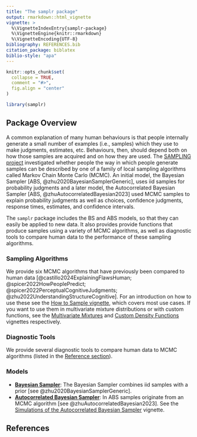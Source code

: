 ```yaml
---
title: "The samplr package"
output: rmarkdown::html_vignette
vignette: >
  %\VignetteIndexEntry{samplr-package}
  %\VignetteEngine{knitr::rmarkdown}
  %\VignetteEncoding{UTF-8}
bibliography: REFERENCES.bib
citation_package: biblatex
biblio-style: "apa"
---
```


```r
knitr::opts_chunk$set(
  collapse = TRUE,
  comment = "#>",
  fig.align = "center"
)
```

```r
library(samplr)
```

## Package Overview
A common explanation of many human behaviours is that people internally generate a small number of examples (i.e., samples) which they use to make judgments, estimates, etc. Behaviours, then, should depend both on how those samples are acquired and on how they are used. The [SAMPLING project](https://sampling.warwick.ac.uk) investigated whether people the way in which people generate samples can be described by one of a family of local sampling algorithms called Markov Chain Monte Carlo (MCMC). An initial model, the Bayesian Sampler [ABS, @zhu2020BayesianSamplerGeneric], uses iid samples for probability judgments and a later model, the Autocorrelated Bayesian Sampler [ABS, @zhuAutocorrelatedBayesian2023] used MCMC samples to explain probability judgments as well as choices, confidence judgments, response times, estimates, and confidence intervals.

The `samplr` package includes the BS and ABS models, so that they can easily be applied to new data. It also provides provide functions that produce samples using a variety of MCMC algorithms, as well as diagnostic tools to compare human data to the performance of these sampling algorithms.

### Sampling Algorithms
We provide six MCMC algorithms that have previously been compared to human data [@castillo2024ExplainingFlawsHuman; @spicer2022HowPeoplePredict; @spicer2022PerceptualCognitiveJudgments; @zhu2022UnderstandingStructureCognitive]. For an introduction on how to use these see the [How to Sample vignette](how-to-sample.html), which covers most use cases. If you want to use them in multivariate mixture distributions or with custom functions, see the [Multivariate Mixtures](multivariate-mixtures.html) and [Custom Density Functions](custom-density-functions.html) vignettes respectively. 

### Diagnostic Tools
We provide several diagnostic tools to compare human data to MCMC algorithms (listed in the [Reference section](../reference/index.html)). 

### Models
* **[Bayesian Sampler](../reference/Bayesian_Sampler.html)**: The Bayesian Sampler combines iid samples with a prior [see @zhu2020BayesianSamplerGeneric]. 
* **[Autocorrelated Bayesian Sampler](../reference/Zhu23ABS.html)**: In ABS samples originate from an MCMC algorithm [see @zhuAutocorrelatedBayesian2023]. See the [Simulations of the Autocorrelated Bayesian Sampler](Simulations-of-the-Autocorrelated-Bayesian-Sampler.html) vignette.

## References